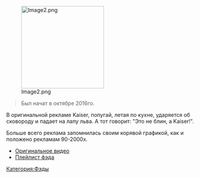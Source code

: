 [[File:Image2.png|thumb|220x220px]]
<blockquote>Был начат в октябре 2016го.</blockquote>В оригинальной рекламе Kaiser, попугай, летая по кухне, ударяется об сковороду и падает на лапу льва. А тот говорит: "Это не блин, а Kaiser!".

Больше всего реклама запомнилась своим корявой графикой, как и положено рекламам 90-2000х.
* [https://www.youtube.com/watch?v=_NEJjSBWMEU Оригинальное видео]
* [https://www.youtube.com/playlist?list=PLPc-Jxd_79USpc6NiWpdD7r87atPQrMDE Плейлист фэда]
[[Категория:Фэды]]